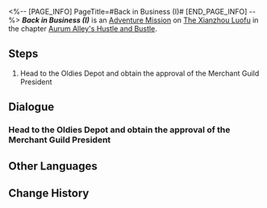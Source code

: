 <%-- [PAGE_INFO]
PageTitle=#Back in Business (I)#
[END_PAGE_INFO] --%>
{{Stub|Dialogue.}}
{{Mission Infobox
|id            = 8003213
|title         = 
|image         = <!--Mission Back in Business (I).png-->
|type          = Adventure
|event_name    = 
|chapter       = Aurum Alley's Hustle and Bustle
|requirements  = [[Adventure Mission]] ''[[Back in Business (I)]]'' completed
|summary       = <!--official mission summary from Fate's Atlas-->
|characters    = Trailblazer
|startLocation = [[The Xianzhou Luofu]] - [[Aurum Alley]]
|world         = The Xianzhou Luofu
|area          = Aurum Alley
|prev          = 
|next          = Dock Operations (I)
|rewards       = Trailblaze EXP*200; Stellar Jade*40; Traveler's Guide*5; Lost Crystal*5; Credit*45,000
}}
'''''Back in Business (I)''''' is an [[Adventure Mission]] on [[The Xianzhou Luofu]] in the chapter [[Aurum Alley's Hustle and Bustle]].

==Steps==
# Head to the Oldies Depot and obtain the approval of the Merchant Guild President

<!--
==Gameplay Notes==

--><!--
==Trial Character==

-->
==Dialogue==
{{Stub Dialogue}}

===Head to the Oldies Depot and obtain the approval of the Merchant Guild President===
{{Mission Description|type=adventure|location=Aurum Alley|After accepting Mingxi's invitation, what's left is to formally get an official acknowledgment from the Aurum Alley Merchant Guild. To achieve this, you will serve as the "Aurum Alley Business Consultant."<br />Head to Oldies Depot and speak to the president and... wait, why Oldies Depot?}}
{{Dialogue Start}}
:{{tx}}
{{Dialogue End}}

==Other Languages==
{{Other Languages
|en   = Back in Business (I)
|zhs  = 金戺重喧•其一
|zht  = 金戺重喧•其一
|ja   = 金庭、喧騒を重ねて・その1
|ko   = 다시 부흥하는 금빛•1
|es   = De nuevo en activo&nbsp;I
|fr   = Les affaires reprennent (I)
|ru   = Снова в деле I
|th   = คืนสู่ความรุ่งเรือง 1
|vi   = Huyên Náo Trở Lại 1
|de   = Wieder im Geschäft 1
|id   = Hiruk Pikuk yang Kembali Bergaung 1
|pt   = De Volta aos Negócios (I)
}}

==Change History==
{{Change History|1.3}}
